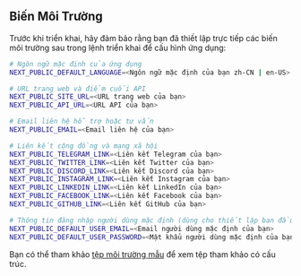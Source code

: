 ## Biến Môi Trường

Trước khi triển khai, hãy đảm bảo rằng bạn đã thiết lập trực tiếp các biến môi trường sau trong lệnh triển khai để cấu hình ứng dụng:

```bash
# Ngôn ngữ mặc định của ứng dụng
NEXT_PUBLIC_DEFAULT_LANGUAGE=<Ngôn ngữ mặc định của bạn zh-CN | en-US>

# URL trang web và điểm cuối API
NEXT_PUBLIC_SITE_URL=<URL trang web của bạn>
NEXT_PUBLIC_API_URL=<URL API của bạn>

# Email liên hệ hỗ trợ hoặc tư vấn
NEXT_PUBLIC_EMAIL=<Email liên hệ của bạn>

# Liên kết cộng đồng và mạng xã hội
NEXT_PUBLIC_TELEGRAM_LINK=<Liên kết Telegram của bạn>
NEXT_PUBLIC_TWITTER_LINK=<Liên kết Twitter của bạn>
NEXT_PUBLIC_DISCORD_LINK=<Liên kết Discord của bạn>
NEXT_PUBLIC_INSTAGRAM_LINK=<Liên kết Instagram của bạn>
NEXT_PUBLIC_LINKEDIN_LINK=<Liên kết LinkedIn của bạn>
NEXT_PUBLIC_FACEBOOK_LINK=<Liên kết Facebook của bạn>
NEXT_PUBLIC_GITHUB_LINK=<Liên kết GitHub của bạn>

# Thông tin đăng nhập người dùng mặc định (dùng cho thiết lập ban đầu hoặc mục đích thử nghiệm)
NEXT_PUBLIC_DEFAULT_USER_EMAIL=<Email người dùng mặc định của bạn>
NEXT_PUBLIC_DEFAULT_USER_PASSWORD=<Mật khẩu người dùng mặc định của bạn>
```

Bạn có thể tham khảo [tệp môi trường mẫu](https://github.com/perfect-panel/ppanel-web/blob/main/apps/user/.env.template) để xem tệp tham khảo có cấu trúc.



<Giscus />
